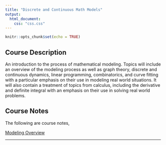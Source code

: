 ```yaml
---
title: "Discrete and Continuous Math Models"
output:
  html_document:
    css: "css.css"
---
```


```r
knitr::opts_chunk$set(echo = TRUE)
```

## Course Description

An introduction to the process of mathematical modeling. Topics will include an overview of the modeling process as well as graph theory, discrete and continuous dynamics, linear programming, combinatorics, and curve fitting with a particular emphasis on their use in modeling real world situations. It will also contain a treatment of topics from calculus, including the derivative and definite integral with an emphasis on their use in solving real world problems.


## Course Notes

The following are course notes,

[Modeling Overview](https://asulearn.appstate.edu/pluginfile.php/3148608/mod_resource/content/1/ModelingOverview.pdf)


__________
